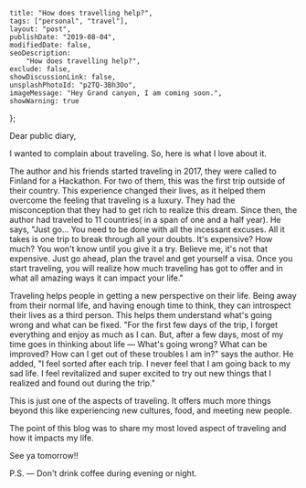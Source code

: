 
    title: "How does travelling help?",
    tags: ["personal", "travel"],
    layout: "post",
    publishDate: "2019-08-04",
    modifiedDate: false,
    seoDescription:
        "How does travelling help?",
    exclude: false,
    showDiscussionLink: false,
    unsplashPhotoId: "p2TQ-3Bh3Oo",
    imageMessage: "Hey Grand canyon, I am coming soon.",
    showWarning: true
};

<BlogMeta data={props} />

Dear public diary,

I wanted to complain about traveling. So, here is what I love about it.

The author and his friends started traveling in 2017, they were called to Finland for a Hackathon. For two of them, this was the first trip outside of their country. This experience changed their lives, as it helped them overcome the feeling that traveling is a luxury. They had the misconception that they had to get rich to realize this dream. Since then, the author had traveled to 11 countries( in a span of one and a half year). He says, "Just go... You need to be done with all the incessant excuses. All it takes is one trip to break through all your doubts. It's expensive? How much? You won't know until you give it a try. Believe me, it's not that expensive. Just go ahead, plan the travel and get yourself a visa. Once you start traveling, you will realize how much traveling has got to offer and in what all amazing ways it can impact your life."

Traveling helps people in getting a new perspective on their life. Being away from their normal life, and having enough time to think, they can introspect their lives as a third person. This helps them understand what's going wrong and what can be fixed. "For the first few days of the trip, I forget everything and enjoy as much as I can. But, after a few days, most of my time goes in thinking about life — What's going wrong? What can be improved? How can I get out of these troubles I am in?" says the author. He added, "I feel sorted after each trip. I never feel that I am going back to my sad life. I feel revitalized and super excited to try out new things that I realized and found out during the trip."

This is just one of the aspects of traveling. It offers much more things beyond this like experiencing new cultures, food, and meeting new people.

The point of this blog was to share my most loved aspect of traveling and how it impacts my life.

See ya tomorrow!!

P.S. — Don't drink coffee during evening or night.

